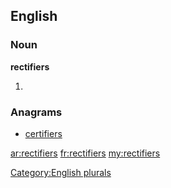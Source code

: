 ==English==

===Noun===
'''rectifiers'''

# {{plural of|[[rectifier]]}}

===Anagrams===
* [[certifiers#English|certifiers]]

[[Category:English plurals]]

[[ar:rectifiers]]
[[fr:rectifiers]]
[[my:rectifiers]]